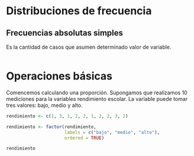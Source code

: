 # Distribuciones de frecuencia

## Frecuencias absolutas simples

Es la cantidad de casos que asumen determinado valor de variable.

```r

```


# Operaciones básicas

Comencemos calculando una proporción. Supongamos que realizamos 10 mediciones para la variables rendimiento escolar. La variable puede tomar tres valores: bajo, medio y alto.

```r
rendimiento <- c(1, 3, 1, 2, 2, 1, 2, 2, 3, 2)

rendimiento <- factor(rendimiento,
                      labels = c("bajo", "medio", "alto"),
                      ordered = TRUE)

rendimiento
```

